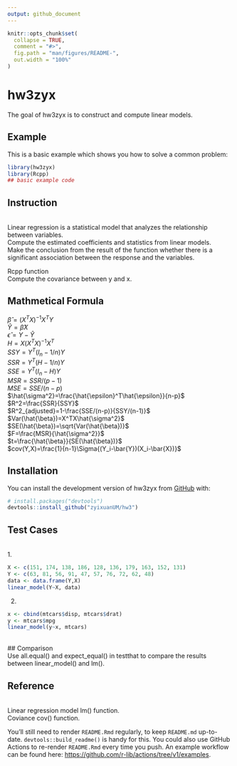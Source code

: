 ```yaml
---
output: github_document
---
```


<!-- README.md is generated from README.Rmd. Please edit that file -->

```r
knitr::opts_chunk$set(
  collapse = TRUE,
  comment = "#>",
  fig.path = "man/figures/README-",
  out.width = "100%"
)
```

# hw3zyx

<!-- badges: start -->
<!-- badges: end -->

The goal of hw3zyx is to construct and compute linear models. 

## Example

This is a basic example which shows you how to solve a common problem:

```r
library(hw3zyx)
library(Rcpp)
## basic example code
```

## Instruction
<br/> 
Linear regression is a statistical model that analyzes the relationship between variables.
<br/> 
Compute the estimated coefficients and statistics from linear models.
<br/> 
Make the conclusion from the result of the function whether there is a significant association between the response and the variables.
<br/> 

Rcpp function
<br/>
Compute the covariance between y and x.

## Mathmetical Formula

$\hat{\beta}=(X^TX)^{-1}X^TY$
<br/> 
$\hat{Y}=\hat{\beta}X$
<br/> 
$\hat{\epsilon}=Y-\hat{Y}$
<br/> 
$H=X(X^TX)^{-1}X^T$
<br/> 
$SSY=Y^T(I_n-1/n)Y$
<br/> 
$SSR=Y^T(H-1/n)Y$
<br/>
$SSE=Y^T(I_n-H)Y$
<br/>
$MSR=SSR/(p-1)$
<br/> 
$MSE=SSE/(n-p)$
<br/> 
$\hat{\sigma^2}=\frac{\hat{\epsilon}^T\hat{\epsilon}}{n-p}$
<br/> 
$R^2=\frac{SSR}{SSY}$
<br/> 
$R^2_{adjusted}=1-\frac{SSE/(n-p)}{SSY/(n-1)}$
<br/> 
$Var(\hat{\beta})=X^TX\hat{\sigma^2}$
<br/> 
$SE(\hat{\beta})=\sqrt{Var(\hat{\beta})}$
<br/> 
$F=\frac{MSR}{\hat{\sigma^2}}$
<br/> 
$t=\frac{\hat{\beta}}{SE(\hat{\beta})}$
<br/> 
$cov(Y,X)=\frac{1}{n-1}\Sigma{(Y_i-\bar{Y})(X_i-\bar{X})}$

## Installation

You can install the development version of hw3zyx from [GitHub](https://github.com/) with:

``` r
# install.packages("devtools")
devtools::install_github("zyixuanUM/hw3")
```

## Test Cases
<br/>
1.
```r
X <- c(151, 174, 138, 186, 128, 136, 179, 163, 152, 131)
Y <- c(63, 81, 56, 91, 47, 57, 76, 72, 62, 48)
data <- data.frame(Y,X)
linear_model(Y~X, data)
```

2.
```r
x <- cbind(mtcars$disp, mtcars$drat)
y <- mtcars$mpg
linear_model(y~x, mtcars)
```

<br/> 
## Comparison
<br/> 
Use all.equal() and expect_equal() in testthat to compare the results between linear_model() and lm().
<br/> 

## Reference
<br/> 
Linear regression model lm() function.
<br/> 
Coviance cov() function.


You'll still need to render `README.Rmd` regularly, to keep `README.md` up-to-date. `devtools::build_readme()` is handy for this. You could also use GitHub Actions to re-render `README.Rmd` every time you push. An example workflow can be found here: <https://github.com/r-lib/actions/tree/v1/examples>.
